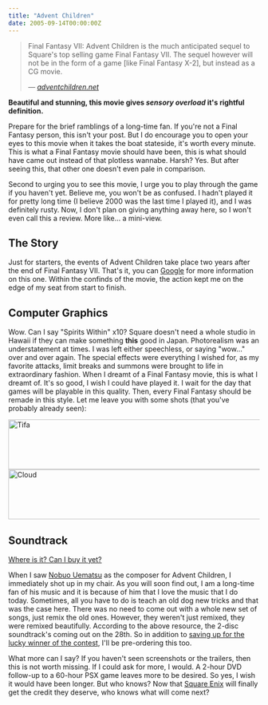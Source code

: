 ```yaml
---
title: "Advent Children"
date: 2005-09-14T00:00:00Z
---
```


> Final Fantasy VII: Advent Children is the much anticipated sequel to Square's top selling game Final Fantasy VII. The sequel however will not be in the form of a game [like Final Fantasy X-2], but instead as a CG movie.
>
><cite>— <a href="http://www.adventchildren.net">adventchildren.net</a></cite>

**Beautiful and stunning, this movie gives *sensory overload* it's rightful definition.**

Prepare for the brief ramblings of a long-time fan. If you're not a Final Fantasy person, this isn't your post. But I do encourage you to open your eyes to this movie when it takes the boat stateside, it's worth every minute. This is what a Final Fantasy movie should have been, this is what should have came out instead of that plotless wannabe. Harsh? Yes. But after seeing this, that other one doesn't even pale in comparison.

Second to urging you to see this movie, I urge you to play through the game if you haven't yet. Believe me, you won't be as confused. I hadn't played it for pretty long time (I believe 2000 was the last time I played it), and I was definitely rusty. Now, I don't plan on giving anything away here, so I won't even call this a review. More like... a mini-view.

## The Story

Just for starters, the events of Advent Children take place two years after the end of Final Fantasy VII. That's it, you can [Google][1] for more information on this one. Within the confinds of the movie, the action kept me on the edge of my seat from start to finish.

## Computer Graphics

Wow. Can I say "Spirits Within" x10? Square doesn't need a whole studio in Hawaii if they can make something **this** good in Japan. Photorealism was an understatement at times. I was left either speechless, or saying "wow..." over and over again. The special effects were everything I wished for, as my favorite attacks, limit breaks and summons were brought to life in extraordinary fashion. When I dreamt of a Final Fantasy movie, this is what I dreamt of. It's so good, I wish I could have played it. I wait for the day that games will be playable in this quality. Then, every Final Fantasy should be remade in this style. Let me leave you with some shots (that you've probably already seen):

[<img src="http://static.flickr.com/26/43231589_3bcd796271_o.png" class="nofloat" width="710" height="100" alt="Tifa" />][2] [<img src="http://static.flickr.com/25/43231584_4c91e0cb40_o.png" class="nofloat" width="710" height="100" alt="Cloud" />][3]

## Soundtrack

[Where is it? Can I buy it yet?][4]

When I saw [Nobuo Uematsu][5] as the composer for Advent Children, I immediately shot up in my chair. As you will soon find out, I am a long-time fan of his music and it is because of him that I love the music that I do today. Sometimes, all you have to do is teach an old dog new tricks and that was the case here. There was no need to come out with a whole new set of songs, just remix the old ones. However, they weren't just remixed, they were remixed beautifully. According to the above resource, the 2-disc soundtrack's coming out on the 28th. So in addition to [saving up for the lucky winner of the contest][6], I'll be pre-ordering this too.

What more can I say? If you haven't seen screenshots or the trailers, then this is not worth missing. If I could ask for more, I would. A 2-hour DVD follow-up to a 60-hour PSX game leaves more to be desired. So yes, I wish it would have been longer. But who knows? Now that [Square Enix][7] will finally get the credit they deserve, who knows what will come next?

[1]: http://www.google.com/search?client=safari&rls=en&q=advent+children+story&ie=UTF-8&oe=UTF-8
[2]: http://www.flickr.com/photos/avalonstar/43231589/
[3]: http://www.flickr.com/photos/avalonstar/43231584/
[4]: http://www.ff7acmovie.com/news/ff7ac_news/ff7ac_ost_pre-orders.html
[5]: http://www.square-enix.co.jp/music/sem/page/uematsu/index.html
[6]: http://avalonstar.com/blog/2005/aug/10/avalonstars-5th-birthday-bash/
[7]: http://www.square-enix.com/
